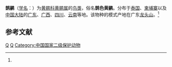 {{Speciesbox
| genus = Oriolus
| species = mellianus
| status = EN | status_system = iucn3.1
| status_ref = <ref>{{IUCN|id=22706449 |title=''Oriolus mellianus'' |assessors=[[BirdLife_International|BirdLife International]] |assessor-link=BirdLife International |version=2017.3 |year=2016 |accessdate=1 October 2016}} 数据库資料包含說明此物種被編入無危級別的原因</ref>
| image = Oriolus mellianus 64974933 (cropped).jpg
| authority = （[[埃爾溫·施特雷澤曼|Stresemann]], 1922）<ref name='id2800'>{{cite web| url =http://www.bioinfo.cn/db05/BjdwSpecies.php?action=view&id=2800| title =鹊鹂| work =《中国动物物种编目数据库》| publisher =中国科学院微生物研究所| author =中国科学院动物研究所| accessdate =2009-04-04| deadurl =yes| archiveurl =https://web.archive.org/web/20160305035812/http://www.bioinfo.cn/db05/BjdwSpecies.php?action=view&id=2800| archivedate =2016-03-05}}</ref>
}}

'''鹊鹂'''（[[学名|学名]]：{{lang|la|''Oriolus mellianus''}}）为[[黄鹂科|黄鹂科]][[黄鹂属|黄鹂属]]的[[鸟类|鸟类]]，俗名'''鹊色黄鹂'''。分布于[[泰国|泰国]]、[[柬埔寨|柬埔寨]]以及[[中国大陆|中国大陆]]的[[广东|广东]]、[[广西|广西]]、[[四川|四川]]、[[云南|云南]]等地。该物种的模式产地在广东[[龙头山|龙头山]]。<ref name='id2800'/>

== 参考文献 ==
{{reflist}}
{{commons|Oriolus  mellianus}}

{{Taxonbar}}

[[Category:黄鹂属|Q]]
[[Category:1922年描述的鸟类|Q]]
[[Category:中国国家二级保护动物|Category:中国国家二级保护动物]]


{{雀形目小作品}}